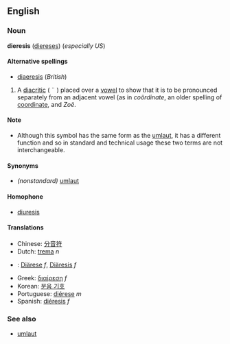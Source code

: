 <!-- If you edit this page, please also edit "diaeresis" so that these pages remain in synch -->


==English==
===Noun===
'''dieresis''' ([[diereses]]) (''especially US'')

====Alternative spellings====
*[[diaeresis]] (''British'')

#A [[diacritic]] ( ¨ ) placed over a [[vowel]] to show that it is to be pronounced separately from an adjacent vowel (as in ''coördinate'', an older spelling of [[coordinate]], and ''Zoë''.

====Note====
*Although this symbol has the same form as the [[umlaut]], it has a different function and so in standard and technical usage these two terms are not interchangeable.

====Synonyms====
*''(nonstandard)'' [[umlaut]]

====Homophone====
*[[diuresis]]

====Translations====
*Chinese: [[分音符]]
*Dutch: [[trema]] ''n''
*{{msg:de}}: [[Diärese]] ''f'', [[Diäresis]] ''f''
*Greek: [[διαίρεση]] ''f''
*Korean: [[분음 기호]]
*Portuguese: [[diérese]] ''m''
*Spanish: [[diéresis]] ''f''

===See also===
*[[umlaut]]


<!-- If you edit this page, please also edit "diaeresis" so that these pages remain in synch -->